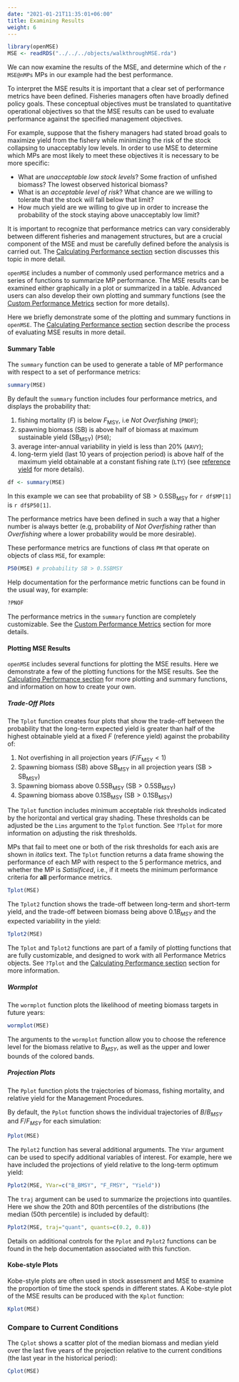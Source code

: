 ```yaml
---
date: "2021-01-21T11:35:01+06:00"
title: Examining Results
weight: 6
---
```


```r
library(openMSE)
MSE <- readRDS("../../../objects/walkthroughMSE.rda")
```

We can now examine the results of the MSE, and determine which of the `r MSE@nMPs` MPs in our example had the best performance.

To interpret the MSE results it is important that a clear set of performance metrics have been defined. Fisheries managers often have broadly defined policy goals. These conceptual objectives must be translated to quantitative operational objectives so that the MSE results can be used to evaluate performance against the specified management objectives. 

For example, suppose that the fishery managers had stated broad goals to maximize yield from the fishery while minimizing the risk of the stock collapsing to unacceptably low levels. In order to use MSE to determine which MPs are most likely to meet these objectives it is necessary to be more specific:

- What are *unacceptable low stock levels*? Some fraction of unfished biomass? The lowest observed historical biomass?
- What is an *acceptable level of risk*? What chance are we willing to tolerate that the stock will fall below that limit?
- How much yield are we willing to give up in order to increase the probability of the stock staying above unacceptably low limit?
 
It is important to recognize that performance metrics can vary considerably between different fisheries and management structures, but are a crucial component of the MSE and must be carefully defined before the analysis is carried out. The [Calculating Performance section](/features-calculating-performance/) section discusses this topic in more detail. 

`openMSE` includes a number of commonly used performance metrics and a series of functions to summarize MP performance. The MSE results can be examined either graphically in a plot or summarized in a table. Advanced users can also develop their own plotting and summary functions (see the [Custom Performance Metrics](/features-calculating-performance/custom-performance-metrics/) section for more details).

Here we briefly demonstrate some of the plotting and summary functions in `openMSE`. The [Calculating Performance section](/features-calculating-performance/) section describe the process of evaluating MSE results in more detail. 



#### Summary Table
The `summary` function can be used to generate a table of MP performance with respect to a set of performance metrics:

```r
summary(MSE)
```

By default the `summary` function includes four performance metrics, and displays the probability that: 

1. fishing mortality $\left(F\right)$ is below $F_\text{MSY}$, i.e *Not Overfishing* (`PNOF`);
2. spawning biomass $\left(\text{SB}\right)$ is above half of biomass at maximum sustainable yield $\left(\text{SB}_{\text{MSY}}\right)$ (`P50`);
3. average inter-annual variability in yield is less than 20% (`AAVY`);
4. long-term yield (last 10 years of projection period) is above half of the maximum yield obtainable at a constant fishing rate (`LTY`) (see [reference yield](/tutorial-simulation-dynamics/reference-yield/) for more details).


```r
df <- summary(MSE)
```

In this example we can see that probability of $\text{SB} > 0.5\text{SB}_\text{MSY}$ for `r df$MP[1]` is `r df$P50[1]`. 

The performance metrics have been defined in such a way that a higher number is always better (e.g, probability of *Not Overfishing* rather than *Overfishing* where a lower probability would be more desirable).

These performance metrics are functions of class `PM` that operate on objects of class `MSE`, for example:

```r
P50(MSE) # probability SB > 0.5SBMSY
```

Help documentation for the performance metric functions can be found in the usual way, for example:

```r
?PNOF
```

The performance metrics in the `summary` function are completely customizable. See the [Custom Performance Metrics](/features-calculating-performance/custom-performance-metrics/) section for more details.


#### Plotting MSE Results
`openMSE` includes several functions for plotting the MSE results. Here we demonstrate a few of the plotting functions for the MSE results. See the [Calculating Performance section](/features-calculating-performance/) for more plotting and summary functions, and information on how to create your own.

##### Trade-Off Plots
The `Tplot` function creates four plots that show the trade-off between the probability that the long-term expected yield is greater than half of the highest obtainable yield at a fixed *F* (reference yield) against the probability of:

1. Not overfishing in all projection years ($F/F_\text{MSY} < 1$)
2. Spawning biomass ($\text{SB}$) above $\text{SB}_\text{MSY}$ in all projection years ($\text{SB} > \text{SB}_\text{MSY}$)
3. Spawning biomass above $0.5 \text{SB}_\text{MSY}$  ($\text{SB} > 0.5 \text{SB}_\text{MSY}$)
4. Spawning biomass above $0.1 \text{SB}_\text{MSY}$  ($\text{SB} > 0.1 \text{SB}_\text{MSY}$)
 
The `Tplot` function includes minimum acceptable risk thresholds indicated by the horizontal and vertical gray shading. These thresholds can be adjusted be the `Lims` argument to the `Tplot` function. See `?Tplot` for more information on adjusting the risk thresholds.

MPs that fail to meet one or both of the risk thresholds for each axis are shown in *italics* text. The `Tplot` function returns a data frame showing the performance of each MP with respect to the 5 performance metrics, and whether the MP is *Satisificed*, i.e., if it meets the minimum performance criteria for **all** performance metrics.

```r
Tplot(MSE)
```

The `Tplot2` function shows the trade-off between long-term and short-term yield, and the trade-off between biomass being above $0.1B_{MSY}$ and the expected variability in the yield:
```r
Tplot2(MSE)
```

The `Tplot` and `Tplot2` functions are part of a family of plotting functions that are fully customizable, and designed to work with all Performance Metrics objects. See `?Tplot` and the [Calculating Performance section](/features-calculating-performance/) section for more information.

##### Wormplot
The `wormplot` function plots the likelihood of meeting biomass targets in future years:
```r
wormplot(MSE)
```

The arguments to the `wormplot` function allow you to choose the reference level for the biomass relative to $B_{MSY}$, as well as the upper and lower bounds of the colored bands.

##### Projection Plots
The `Pplot` function plots the trajectories of biomass, fishing mortality, and relative yield for the Management Procedures.

By default, the `Pplot` function shows the individual trajectories of $B/B_{MSY}$ and $F/F_{MSY}$ for each simulation:
```r
Pplot(MSE)
```

The `Pplot2` function has several additional arguments. The `YVar` argument can be used to specify additional variables of interest. For example, here we have included the projections of yield relative to the long-term optimum yield:
```r
Pplot2(MSE, YVar=c("B_BMSY", "F_FMSY", "Yield"))
```

The `traj` argument can be used to summarize the projections into quantiles. Here we show the 20th and 80th percentiles of the distributions (the median (50th percentile) is included by default):
```r
Pplot2(MSE, traj="quant", quants=c(0.2, 0.8))
```

Details on additional controls for the `Pplot` and `Pplot2` functions can be found in the help documentation associated with this function.


#### Kobe-style Plots
Kobe-style plots are often used in stock assessment and MSE to examine the proportion of time the stock spends in different states.  A Kobe-style plot of the MSE results can be produced with the `Kplot` function:
```r
Kplot(MSE)
```

### Compare to Current Conditions
The `Cplot` shows a scatter plot of the median biomass and median yield over the last five years of the projection relative to the current conditions (the last year in the historical period):

```r
Cplot(MSE)
```






